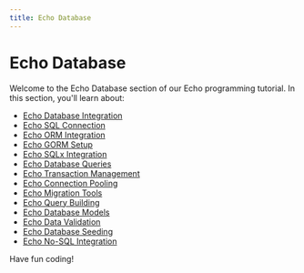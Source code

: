 ```yaml
---
title: Echo Database
---
```


# Echo Database

Welcome to the Echo Database section of our Echo programming tutorial. In this section, you'll learn about:

- [Echo Database Integration](./0-echo-database-integration.mdx)
- [Echo SQL Connection](./1-echo-sql-connection.mdx)
- [Echo ORM Integration](./2-echo-orm-integration.mdx)
- [Echo GORM Setup](./3-echo-gorm-setup.mdx)
- [Echo SQLx Integration](./4-echo-sqlx-integration.mdx)
- [Echo Database Queries](./5-echo-database-queries.mdx)
- [Echo Transaction Management](./6-echo-transaction-management.mdx)
- [Echo Connection Pooling](./7-echo-connection-pooling.mdx)
- [Echo Migration Tools](./8-echo-migration-tools.mdx)
- [Echo Query Building](./9-echo-query-building.mdx)
- [Echo Database Models](./10-echo-database-models.mdx)
- [Echo Data Validation](./11-echo-data-validation.mdx)
- [Echo Database Seeding](./12-echo-database-seeding.mdx)
- [Echo No-SQL Integration](./13-echo-no-sql-integration.mdx)

Have fun coding!